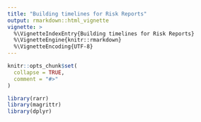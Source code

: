 ```yaml
---
title: "Building timelines for Risk Reports"
output: rmarkdown::html_vignette
vignette: >
  %\VignetteIndexEntry{Building timelines for Risk Reports}
  %\VignetteEngine{knitr::rmarkdown}
  %\VignetteEncoding{UTF-8}
---
```


```r
knitr::opts_chunk$set(
  collapse = TRUE,
  comment = "#>"
)
```


```r
library(rarr)
library(magrittr)
library(dplyr)
```

